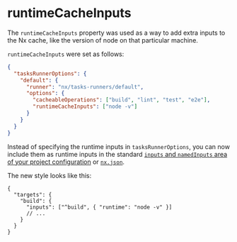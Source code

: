 # runtimeCacheInputs

The `runtimeCacheInputs` property was used as a way to add extra inputs to the Nx cache, like the version of node on that particular machine.

`runtimeCacheInputs` were set as follows:

```json
{
  "tasksRunnerOptions": {
    "default": {
      "runner": "nx/tasks-runners/default",
      "options": {
        "cacheableOperations": ["build", "lint", "test", "e2e"],
        "runtimeCacheInputs": ["node -v"]
      }
    }
  }
}
```

Instead of specifying the runtime inputs in `tasksRunnerOptions`, you can now include them as runtime inputs in the standard [`inputs` and `namedInputs` area of your project configuration](/reference/project-configuration#inputs-&-namedinputs) or [`nx.json`](/reference/nx-json#inputs-&-namedinputs).

The new style looks like this:

```jsonc
{
  "targets": {
    "build": {
      "inputs": ["^build", { "runtime": "node -v" }]
      // ...
    }
  }
}
```
